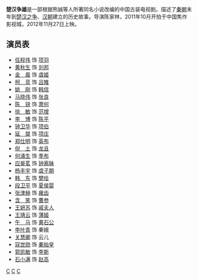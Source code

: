 {{Infobox television
| show_name = 楚汉争雄
| image = 
| caption = 
| show_name_2 = 
| genre = 历史剧
| format =
| creator =
| developer =
| writer = 熊诚 (原著)<br>宋晋川
| director = [[陈家林|陈家林]]<br>吴家骀
| creative_director = 
| presenter = 
| starring = [[黄秋生|黄秋生]]<br>任程伟<br>金晨<br>柯蓝<br>姚刚<br>马晓伟<br>陈锐<br>徐敏
| judges =
| voices =
| narrated =
| theme_music_composer = 
| opentheme = 《云飞扬》[[韩磊|韩磊]]
| endtheme = 1. 《一世江山万年情》纳兰 <br> 2. 《把爱藏心底》郑璐
| composer = 
| country = 中国
| language = 汉语普通话
| num_seasons =
| num_episodes = 51
| list_episodes =
| producer = 熊诚
| executive_producer = 
| editor = 
| location = 中国焦作影视城
| cinematography = 
| camera = 
| runtime = 每集45分钟
| company = 北京中视精彩影视文化有限公司
| distributor = 
| channel = 
| picture_format =
| audio_format =
| first_run = 2012年11月27日
| first_aired = 
| last_aired = 
| status =
| preceded_by =
| followed_by =
| related =
| website =
| production_website =
}}

'''楚汉争雄'''是一部根据熊誠等人所著同名小说改编的中国古装电视剧。描述了[[秦朝|秦朝]]末年到[[楚汉之争|楚汉之争]]、[[汉朝|汉朝]]建立的历史故事。导演陈家林，2011年10月开拍于中国焦作影视城，2012年11月27日上映。

==演员表==
* [[任程伟|任程伟]] 饰 [[项羽|项羽]]
* [[黄秋生|黄秋生]] 饰 [[刘邦|刘邦]]
* [[金晨|金　晨]] 饰 [[虞姬|虞姬]]
* [[柯蓝|柯　蓝]] 饰 [[吕雉|吕雉]]
* [[姚刚|姚　刚]] 饰 [[韩信|韩信]]
* [[马晓伟_(演员)|马晓伟]] 饰 [[张良|张良]]
* [[陈锐|陈　锐]] 饰 [[萧何|萧何]]
* [[徐敏_(1947年)|徐　敏]] 饰 [[范增|范增]]
* [[李博|李　博]] 饰 [[陈平_(汉朝)|陈平]]
* [[钟卫华|钟卫华]] 饰 [[项伯|项伯]]
* [[延桀|延　桀]] 饰 [[项庄|项庄]]
* [[郑仕明|郑仕明]] 饰 [[英布|英布]]
* [[倪土|倪　土]] 饰 [[龙且|龙且]]
* [[何涌生|何涌生]] 饰 [[季布|季布]]
* [[应昊茗|应昊茗]] 饰 [[钟离昧|钟离昧]]
* [[杨丰宇|杨丰宇]] 饰 [[虞子期|虞子期]]
* [[韩东|韩　东]] 饰 [[樊哙|樊哙]]
* [[段卫平|段卫平]] 饰 [[夏侯婴|夏侯婴]]
* [[张津赫|张津赫]] 饰 [[雍齿|雍齿]]
* [[韩朴俊|含　笑]] 饰 [[曹参|曹参]]
* [[王妍苏|王妍苏]] 饰 [[戚夫人|戚夫人]]
* [[王靖云|王靖云]] 饰 [[薄姬|薄姬]]
* [[午马|午　马]] 饰 [[黄石公|黄石公]]
* [[李叶青|李叶青]] 饰 秦娥
* [[关慧卿|关慧卿]] 饰 云儿
* [[寇世勋|寇世勋]] 饰 [[秦始皇|秦始皇]]
* [[郭凯敏|郭凯敏]] 饰 [[李斯|李斯]]
* [[石小满|石小满]] 饰 [[赵高|赵高]]
{{2012年中國大陸古裝/民初電視劇|nocat}}
[[Category:2012年中国电视剧集|C]]
[[Category:项羽主角题材电视剧|C]]
[[Category:刘邦主角题材电视剧|C]]